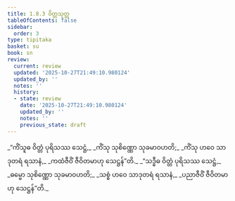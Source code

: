```yaml
---
title: 1.8.3 ဝိတ္တသုတ္တ
tableOfContents: false
sidebar:
  order: 3
type: tipitaka
basket: su
book: sn
review:
  current: review
  updated: '2025-10-27T21:49:10.980124'
  updated_by: ''
  notes: ''
  history:
  - state: review
    date: '2025-10-27T21:49:10.980124'
    updated_by: ''
    notes: ''
    previous_state: draft
---
```



<ReviewStatus review={frontmatter.review} showDetails={true} />

<HypothesisAnnotation frontmatter={frontmatter} />

<DynamicBreadcrumb />

<Division number="73" book="sn" e="ch" v="18" p="290">

<Paragraph number="339" type="verses" book="sn">
_“ကိံသူဓ ဝိတ္တံ ပုရိသဿ သေဋ္ဌံ,_  
_ကိံသု သုစိဏ္ဏော သုခမာဝဟတိ;_  
_ကိံသု ဟဝေ သာဒုတရံ ရသာနံ,_  
_ကထံဇီဝိံ ဇီဝိတမာဟု သေဋ္ဌန်”တိ._  

</Paragraph>

<Paragraph number="340" type="verses" book="sn">
_“သဒ္ဓီဓ ဝိတ္တံ ပုရိသဿ သေဋ္ဌံ,_  
_ဓမ္မော သုစိဏ္ဏော သုခမာဝဟတိ;_  
_သစ္စံ ဟဝေ သာဒုတရံ ရသာနံ,_  
_ပညာဇီဝိံ ဇီဝိတမာဟု သေဋ္ဌန်”တိ._
</Paragraph>
</Division>